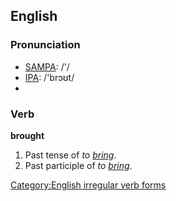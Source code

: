 ==English==

=== Pronunciation ===
*[[w:SAMPA|SAMPA]]: /'/
*[[w:IPA|IPA]]: /'brɔʊt/
*{{audio|en-us-brought.ogg|Audio (US)}}

===Verb===
'''brought'''
#Past tense of ''to [[bring]]''.
#Past participle of ''to [[bring]]''.


[[Category:English irregular verb forms]]